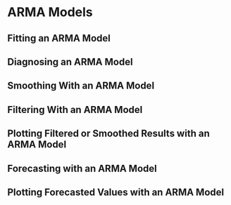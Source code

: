 # ARMA Models {#arma}

## Fitting an ARMA Model

## Diagnosing an ARMA Model

## Smoothing With an ARMA Model

## Filtering With an ARMA Model

## Plotting Filtered or Smoothed Results with an ARMA Model

## Forecasting with an ARMA Model

## Plotting Forecasted Values with an ARMA Model
